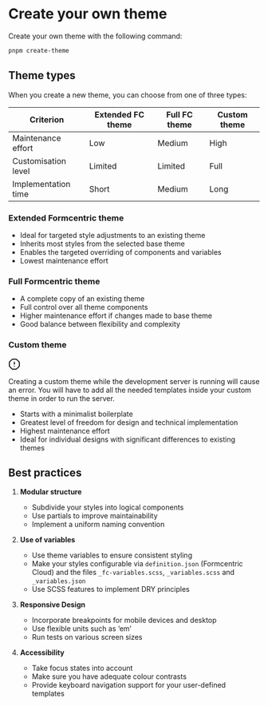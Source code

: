 
<Meta title='EN/Themes/Creating Themes' />

# Create your own theme

Create your own theme with the following command:

```bash
pnpm create-theme
```

## Theme types

When you create a new theme, you can choose from one of three types:

<div style={{ overflowX: 'auto' }}>
    <table style={{ width: '100%', borderCollapse: 'collapse' }}>
        <thead>
            <tr>
                <th style={{ textAlign: 'left', padding: '8px', borderBottom: '2px solid #ddd' }}>Criterion</th>
                <th style={{ textAlign: 'left', padding: '8px', borderBottom: '2px solid #ddd' }}>Extended FC theme</th>
                <th style={{ textAlign: 'left', padding: '8px', borderBottom: '2px solid #ddd' }}>Full FC theme</th>
                <th style={{ textAlign: 'left', padding: '8px', borderBottom: '2px solid #ddd' }}>Custom theme</th>
            </tr>
        </thead>
        <tbody>
            <tr>
                <td style={{ padding: '8px', borderBottom: '1px solid #ddd' }}>Maintenance effort</td>
                <td style={{ padding: '8px', borderBottom: '1px solid #ddd' }}>
                    <span style={{ color: 'rgb(0, 200, 0)' }}>Low</span>
                </td>
                <td style={{ padding: '8px', borderBottom: '1px solid #ddd' }}>
                    <span style={{ color: 'rgb(200, 200, 0)' }}>Medium</span>
                </td>
                <td style={{ padding: '8px', borderBottom: '1px solid #ddd' }}>
                    <span style={{ color: 'rgb(200, 0, 0)' }}>High</span>
                </td>
            </tr>
            <tr>
                <td style={{ padding: '8px', borderBottom: '1px solid #ddd' }}>Customisation level</td>
                <td style={{ padding: '8px', borderBottom: '1px solid #ddd' }}>
                    <span style={{ color: 'rgb(200, 200, 0)' }}>Limited</span>
                </td>
                <td style={{ padding: '8px', borderBottom: '1px solid #ddd' }}>
                    <span style={{ color: 'rgb(200, 200, 0)' }}>Limited</span>
                </td>
                <td style={{ padding: '8px', borderBottom: '1px solid #ddd' }}>
                    <span style={{ color: 'rgb(0, 200, 0)' }}>Full</span>
                </td>
            </tr>
            <tr>
                <td style={{ padding: '8px', borderBottom: '1px solid #ddd' }}>Implementation time</td>
                <td style={{ padding: '8px', borderBottom: '1px solid #ddd' }}>
                    <span style={{ color: 'rgb(0, 200, 0)' }}>Short</span>
                </td>
                <td style={{ padding: '8px', borderBottom: '1px solid #ddd' }}>
                    <span style={{ color: 'rgb(200, 200, 0)' }}>Medium</span>
                </td>
                <td style={{ padding: '8px', borderBottom: '1px solid #ddd' }}>
                    <span style={{ color: 'rgb(200, 0, 0)' }}>Long</span>
                </td>
            </tr>
        </tbody>
    </table>
</div>

### Extended Formcentric theme

- Ideal for targeted style adjustments to an existing theme
- Inherits most styles from the selected base theme
- Enables the targeted overriding of components and variables
- Lowest maintenance effort


### Full Formcentric theme

- A complete copy of an existing theme
- Full control over all theme components
- Higher maintenance effort if changes made to base theme
- Good balance between flexibility and complexity

### Custom theme

<div
    style={{
        backgroundColor: '#F4A553',
        borderRadius: 12,
        padding: '0.5rem 1rem',
        display: 'flex',
        alignItems: 'center',
        gap: '1rem',
    }}
>
    <svg
        xmlns='http://www.w3.org/2000/svg'
        width='24'
        height='24'
        viewBox='0 0 24 24'
        fill='none'
        stroke='currentColor'
        stroke-width='2'
        stroke-linecap='round'
        stroke-linejoin='round'
        class='lucide lucide-octagon-alert-icon lucide-octagon-alert'
    >
        <path d='M12 16h.01' />
        <path d='M12 8v4' />
        <path d='M15.312 2a2 2 0 0 1 1.414.586l4.688 4.688A2 2 0 0 1 22 8.688v6.624a2 2 0 0 1-.586 1.414l-4.688 4.688a2 2 0 0 1-1.414.586H8.688a2 2 0 0 1-1.414-.586l-4.688-4.688A2 2 0 0 1 2 15.312V8.688a2 2 0 0 1 .586-1.414l4.688-4.688A2 2 0 0 1 8.688 2z' />
    </svg>
    <p>
        Creating a custom theme while the development server is running will cause an error. You will have to add all
        the needed templates inside your custom theme in order to run the server.
    </p>
</div>

- Starts with a minimalist boilerplate
- Greatest level of freedom for design and technical implementation
- Highest maintenance effort
- Ideal for individual designs with significant differences to existing themes

## Best practices

1. **Modular structure**

    - Subdivide your styles into logical components
    - Use partials to improve maintainability
    - Implement a uniform naming convention

2. **Use of variables**

    - Use theme variables to ensure consistent styling
    - Make your styles configurable via `definition.json` (Formcentric Cloud) and the files `_fc-variables.scss`, `_variables.scss` and `_variables.json`
    - Use SCSS features to implement DRY principles

3. **Responsive Design**

    - Incorporate breakpoints for mobile devices and desktop
    - Use flexible units such as ‘em’
    - Run tests on various screen sizes

4. **Accessibility**
    - Take focus states into account
    - Make sure you have adequate colour contrasts
    - Provide keyboard navigation support for your user-defined templates

